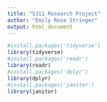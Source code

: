 ```yaml
---
title: "S311 Research Project"
author: "Emily Rose Stringer"
output: html_document
---
```


```r
#install.packages('tidyverse')
library(tidyverse)
#install.packages('readr')
library(readr)
#install.packages('dplyr')
library(dplyr)
#install.packages('janitor')
library(janitor)
```

```r

```

